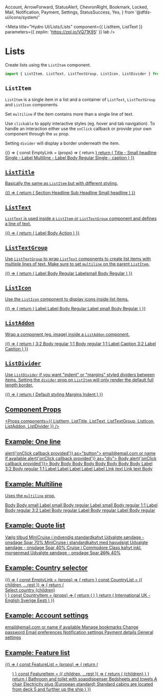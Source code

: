   Account,
  ArrowForward,
  StatusAlert,
  ChevronRight,
  Bookmark,
  Locked,
  Mail,
  Notification,
  Payment,
  Settings,
  StatusSuccess,
  Yes,
} from '@dfds-ui/icons/system/'

<Meta
  title="Hydro UI/Lists/Lists"
  component={{ ListItem, ListText }}
  parameters={{ zeplin: 'https://zpl.io/VQ71K95' }}
  lab
/>

# Lists

Create lists using the `ListItem` component.

```jsx
import { ListItem, ListText, ListTextGroup, ListIcon, ListDivider } from '@/components/dfds-ui/react-components'
```

## `ListItem`

`ListItem` is a single item in a list and a container of `ListText`, `ListTextGroup` and `ListIcon` components.

Set `multiline` if the item contains more than a single line of text.

Use `clickable` to apply interactive styles (eg. hover and tab navigation). To handle an interaction either use the
`onClick` callback or provide your own component through the `as` prop.

Setting `divider` will display a border underneath the item.

<Preview width="320px" gray>
  <Story name="ListItem">
    {() => {
      const EmptyLink = (props) => {
        return <a target="_self" href="#" {...props} />
      }
      return (
        <React.Fragment>
          <ListTitle divider>
            <ListText styledAs="smallHeadline">Title - Small headline</ListText>
          </ListTitle>
          <ListItem as={EmptyLink} clickable>
            <ListText styledAs="label">Single - Label</ListText>
            <ListIcon icon={ArrowForward} />
          </ListItem>
          <ListItem multiline as={EmptyLink} clickable>
            <ListTextGroup>
              <ListText styledAs="label">Multiline - Label</ListText>
              <ListText styledAs="body">Body Regular</ListText>
            </ListTextGroup>
            <ListIcon icon={ArrowForward} />
          </ListItem>
          <ListItem>
            <ListIcon icon={StatusAlert} size="medium" />
            <ListText styledAs="caption">Single - caption</ListText>
          </ListItem>
        </React.Fragment>
      )
    }}
  </Story>
</Preview>

## `ListTitle`

Basically the same as `ListItem` but with different styling.

<Preview width="320px" gray>
  <Story name="ListTitle">
    {() => {
      return (
        <React.Fragment>
          <ListTitle divider>
            <ListText styledAs="sectionHeadline">Section Headline</ListText>
          </ListTitle>
          <ListTitle divider>
            <ListText styledAs="subHeadline">Sub Headline</ListText>
          </ListTitle>
          <ListTitle>
            <ListText styledAs="smallHeadline">Small headline</ListText>
          </ListTitle>
        </React.Fragment>
      )
    }}
  </Story>
</Preview>

## `ListText`

`ListText` is used inside a `ListItem` or `ListTextGroup` component and defines a line of text.

<Preview width="320px" gray>
  <Story name="ListText">
    {() => {
      return (
        <React.Fragment>
          <ListItem divider>
            <ListIcon icon={StatusSuccess} />
            <ListText styledAs="label">Label</ListText>
          </ListItem>
          <ListItem divider>
            <ListIcon icon={StatusSuccess} />
            <ListText styledAs="body">Body</ListText>
          </ListItem>
          <ListItem>
            <ListIcon icon={StatusSuccess} />
            <ListText styledAs="action">Action</ListText>
          </ListItem>
        </React.Fragment>
      )
    }}
  </Story>
</Preview>

## `ListTextGroup`

Use `ListTextGroup` to wrap `ListText` components to create list items with multiple lines of text. Make sure to set
`multiline` on the parent `ListItem`.

<Preview width="320px" gray>
  <Story name="ListTextGroup">
    {() => {
      return (
        <React.Fragment>
          <ListItem multiline divider>
            <ListTextGroup>
              <ListText styledAs="labelBold">Label</ListText>
              <ListText styledAs="body">Body Regular</ListText>
            </ListTextGroup>
          </ListItem>
          <ListItem multiline>
            <ListTextGroup>
              <ListText styledAs="labelSmall">Labelsmall</ListText>
              <ListText styledAs="body">Body Regular</ListText>
            </ListTextGroup>
          </ListItem>
        </React.Fragment>
      )
    }}
  </Story>
</Preview>

## `ListIcon`

Use the `ListIcon` component to display icons inside list items.

<Preview width="320px" gray>
  <Story name="ListIcon">
    {() => {
      return (
        <React.Fragment>
          <ListItem divider>
            <ListIcon icon={OneWay} />
            <ListText styledAs="labelBold">Label</ListText>
          </ListItem>
          <ListItem multiline divider>
            <ListIcon icon={OneWay} />
            <ListTextGroup>
              <ListText styledAs="labelBold">Label</ListText>
              <ListText styledAs="body">Body Regular</ListText>
            </ListTextGroup>
          </ListItem>
          <ListItem multiline>
            <ListTextGroup>
              <ListText styledAs="labelSmall">Label small</ListText>
              <ListText styledAs="body">Body Regular</ListText>
            </ListTextGroup>
            <ListIcon icon={OneWay} />
          </ListItem>
        </React.Fragment>
      )
    }}
  </Story>
</Preview>

## `ListAddon`

Wrap a component (eg. image) inside a `ListAddon` component.

<Preview width="320px" gray>
  <Story name="ListAddon">
    {() => {
      return (
        <React.Fragment>
          <ListItem divider>
            <ListAddon>
              <Placeholder width={45} height={30}>
                3:2
              </Placeholder>
            </ListAddon>
            <ListText styledAs="body">Body regular</ListText>
          </ListItem>
          <ListItem divider>
            <ListAddon>
              <Placeholder width={40} height={40}>
                1:1
              </Placeholder>
            </ListAddon>
            <ListText styledAs="body">Body regular</ListText>
          </ListItem>
          <ListItem multiline divider>
            <ListAddon>
              <Placeholder width={40} height={40}>
                1:1
              </Placeholder>
            </ListAddon>
            <ListTextGroup>
              <ListText styledAs="label">Label</ListText>
              <ListText styledAs="caption">Caption</ListText>
            </ListTextGroup>
          </ListItem>
          <ListItem multiline divider>
            <ListAddon>
              <Placeholder width={84} height={56}>
                3:2
              </Placeholder>
            </ListAddon>
            <ListTextGroup>
              <ListText styledAs="label">Label</ListText>
              <ListText styledAs="caption">Caption</ListText>
            </ListTextGroup>
          </ListItem>
        </React.Fragment>
      )
    }}
  </Story>
</Preview>

## `ListDivider`

Use `ListDivider` if you want "indent" or "margins" styled dividers between items. Setting the `divider` prop on
`ListItem` will only render the default full length border.

<Preview width="320px" gray>
  <Story name="ListDivider">
    {() => {
      return (
        <React.Fragment>
          <ListItem clickable as="a" href="#">
            <ListText styledAs="label">Default styling</ListText>
          </ListItem>
          <ListDivider />
          <ListItem clickable as="a" href="#">
            <ListText styledAs="label">Margins</ListText>
          </ListItem>
          <ListDivider margins />
          <ListItem clickable as="a" href="#">
            <ListText styledAs="label">Indent</ListText>
          </ListItem>
          <ListDivider indent />
        </React.Fragment>
      )
    }}
  </Story>
</Preview>

## Component Props

<Props components={{ ListItem, ListTitle, ListText, ListTextGroup, ListIcon, ListAddon, ListDivider }} />

## Example: One line

<Preview width="320px" gray>
  <Story name="Example: One line">
    <React.Fragment>
      <ListItem clickable divider onClick={() => alert('onClick callback provided')} as="button">
        <ListIcon icon={Account} />
        <ListText styledAs="caption">email@email.com or name if available</ListText>
      </ListItem>
      <ListItem clickable divider onClick={() => alert('onClick callback provided')} as="div">
        <ListText>Body</ListText>
      </ListItem>
      <ListItem clickable divider onClick={() => alert('onClick callback provided')}>
        <FlexBox directionRow flex={1} itemsCenter>
          <ListText>Body</ListText>
          <ListIcon icon={ArrowForward} />
          <FlexBox flex={1.5} justifyFlexEnd>
            <FlexBox>
              <ListText>Body</ListText>
            </FlexBox>
          </FlexBox>
        </FlexBox>
      </ListItem>
      <ListItem clickable divider>
        <ListText>Body</ListText>
        <ListIcon icon={ArrowForward} />
      </ListItem>
      <ListItem clickable divider selected>
        <ListText>Body</ListText>
        <ListIcon icon={OneWay} size="xl" />
      </ListItem>
      <ListItem clickable divider>
        <ListText>Body</ListText>
        <ListText
          css={css`
            flex-grow: 0;
          `}
        >
          Body
        </ListText>
      </ListItem>
      <ListItem clickable divider>
        <ListText>Body</ListText>
        <ListIcon icon={FlagGb} />
      </ListItem>
      <ListItem clickable divider>
        <ListIcon icon={StatusAlert} />
        <ListText>Body</ListText>
        <ListIcon icon={ArrowForward} />
      </ListItem>
      <ListItem clickable divider>
        <ListIcon icon={ChevronRight} />
        <ListText fontFamily="display" size={theme.fontSizes.label.medium} color={theme.colors.primary.main}>
          Label
        </ListText>
      </ListItem>
      <ListItem clickable divider>
        <ListAddon>
          <Placeholder width={45} height={30}>
            3:2
          </Placeholder>
        </ListAddon>
        <ListText>Body regular</ListText>
      </ListItem>
      <ListItem clickable divider>
        <ListAddon>
          <Placeholder width={40} height={40}>
            1:1
          </Placeholder>
        </ListAddon>
        <ListText fontFamily="display" size={theme.fontSizes.label.medium} color={theme.colors.primary.main}>
          Label
        </ListText>
        <ListIcon icon={ArrowForward} />
      </ListItem>
      <ListItem clickable divider>
        <ListText fontFamily="display" size={theme.fontSizes.label.medium} color={theme.colors.primary.main}>
          Label
        </ListText>
      </ListItem>
      <ListItem clickable divider>
        <ListText fontFamily="display" size={theme.fontSizes.label.medium} color={theme.colors.primary.main}>
          Label
        </ListText>
        <ListIcon icon={ArrowForward} />
      </ListItem>
      <ListItem clickable divider>
        <ListText fontFamily="display" size={theme.fontSizes.label.medium} color={theme.colors.primary.main}>
          Label
        </ListText>
        <FlexBox itemsFlexEnd>
          <ListText
            fontFamily="display"
            size={theme.fontSizes.label.medium}
            color={theme.colors.text.primary.secondary}
          >
            Label
          </ListText>
        </FlexBox>
      </ListItem>
      <ListItem clickable divider>
        <ListIcon icon={ChevronRight} color={theme.colors.secondary.main} />
        <ListText size={theme.fontSizes.body.medium} color={theme.colors.secondary.main}>
          Link text
        </ListText>
      </ListItem>
      <ListItem clickable divider>
        <FlexBox flex={1} justifyFlexEnd itemsCenter>
          <FlexBox>
            <ListText
              fontFamily="display"
              fontWeight={theme.fontWeights.body.bold}
              size={theme.fontSizes.action}
              color={theme.colors.secondary.main}
            >
              Link text
            </ListText>
          </FlexBox>
          <ListIcon icon={ChevronRight} color={theme.colors.secondary.main} />
        </FlexBox>
      </ListItem>
      <ListItem clickable divider>
        <ListIcon icon={FlagGb} />
        <ListText>Body</ListText>
      </ListItem>
    </React.Fragment>
  </Story>
</Preview>

## Example: Multiline

Uses the `multiline` prop.

<Preview width="320px" gray>
  <Story name="Example: Multiline">
    <React.Fragment>
      <ListItem clickable divider multiline>
        <FlexBox directionColumn>
          <ListText>Body</ListText>
          <ListText size={theme.fontSizes.body.small}>Body small</ListText>
        </FlexBox>
      </ListItem>
      <ListItem clickable divider multiline>
        <FlexBox directionColumn>
          <ListText fontFamily="display" size={theme.fontSizes.label.small}>
            Label small
          </ListText>
          <ListText>Body regular</ListText>
        </FlexBox>
      </ListItem>
      <ListItem clickable divider multiline selected>
        <ListIcon icon={StatusAlert} />
        <FlexBox directionColumn>
          <ListText fontFamily="display" size={theme.fontSizes.label.medium} color={theme.colors.primary.main}>
            Label small
          </ListText>
          <ListText>Body regular</ListText>
        </FlexBox>
        <FlexBox flex={1} justifyFlexEnd>
          <ListIcon icon={ArrowForward} />
        </FlexBox>
      </ListItem>
      <ListItem clickable divider multiline>
        <ListAddon>
          <Placeholder width={40} height={40}>
            1:1
          </Placeholder>
        </ListAddon>
        <ListTextGroup>
          <ListText fontFamily="display" size={theme.fontSizes.label.medium} color={theme.colors.primary.main}>
            Label
          </ListText>
          <ListText>Body regular</ListText>
        </ListTextGroup>
        <ListIcon icon={ArrowForward} />
      </ListItem>
      <ListItem clickable divider multiline>
        <ListAddon>
          <Placeholder width={45} height={30}>
            3:2
          </Placeholder>
        </ListAddon>
        <ListTextGroup>
          <ListText fontFamily="display" size={theme.fontSizes.label.medium} color={theme.colors.primary.main}>
            Label
          </ListText>
          <ListText>Body regular</ListText>
        </ListTextGroup>
      </ListItem>
      <ListItem clickable divider multiline>
        <FlexBox directionColumn>
          <ListText fontFamily="DFDS" size={theme.fontSizes.label.medium} color={theme.colors.primary.main}>
            Label
          </ListText>
          <ListText>Body regular</ListText>
        </FlexBox>
      </ListItem>
      <ListItem clickable divider multiline>
        <FlexBox directionColumn>
          <ListText fontFamily="DFDS" size={theme.fontSizes.label.medium} color={theme.colors.primary.main}>
            Label
          </ListText>
          <ListText>Body regular</ListText>
        </FlexBox>
        <FlexBox flex={1} justifyFlexEnd>
          <ListIcon icon={ArrowForward} />
        </FlexBox>
      </ListItem>
    </React.Fragment>
  </Story>
</Preview>

## Example: Quote list

<Preview gray width="400px">
  <Story name="Example: Quotes list">
    <React.Fragment>
      <ListTitle divider>
        <ListText styledAs="smallHeadline">Vælg tilbud</ListText>
      </ListTitle>
      <ListItem multiline clickable divider as="a" href="#">
        <ListTextGroup>
          <ListText styledAs="labelBold">MiniCruise i indvendig standardkahyt</ListText>
          <ListText styledAs="body">Udvalgte søndage - onsdage</ListText>
          <ListText
            styledAs="smallHeadline"
            css={css`
              color: currentColor;
            `}
          >
            Spar 70%
          </ListText>
        </ListTextGroup>
        <ListIcon size="xl" icon={ChevronRight} />
      </ListItem>
      <ListItem multiline clickable divider as="a" href="#">
        <ListTextGroup>
          <ListText styledAs="labelBold">MiniCruise i standardkahyt med havudsigt</ListText>
          <ListText styledAs="body">Udvalgte søndage - onsdage</ListText>
          <ListText
            styledAs="smallHeadline"
            css={css`
              color: currentColor;
            `}
          >
            Spar 40%
          </ListText>
        </ListTextGroup>
        <ListIcon size="xl" icon={ChevronRight} />
      </ListItem>
      <ListItem multiline clickable as="a" href="#">
        <ListTextGroup>
          <ListText styledAs="labelBold">Cruise i Commodore Class kahyt inkl. morgenmad</ListText>
          <ListText styledAs="body">Udvalgte søndage - onsdage</ListText>
          <ListText
            styledAs="smallHeadline"
            css={css`
              color: currentColor;
            `}
          >
            Spar <strike>20%</strike> 40%
          </ListText>
        </ListTextGroup>
        <ListIcon size="xl" icon={ChevronRight} />
      </ListItem>
    </React.Fragment>
  </Story>
</Preview>

## Example: Country selector

<Preview gray width="500px">
  <Story name="Example: Country selector">
    {() => {
      const EmptyLink = (props) => {
        return <a target="_self" href="#" {...props} />
      }
      const CountryList = ({ children, ...rest }) => {
        return (
          <div
            css={css`
              display: flex;
              flex-wrap: wrap;
              background-color: white;
              max-width: 500px;
            `}
            {...rest}
          >
            <ListTitle divider>
              <ListText styledAs="subHeadline">Select country</ListText>
            </ListTitle>
            {children}
          </div>
        )
      }
      const CountryItem = (props) => {
        return (
          <ListItem
            as={EmptyLink}
            clickable
            flexBoxProps={{ itemsCenter: true, flex: 1 }}
            css={css`
              min-width: 200px;
            `}
            {...props}
          />
        )
      }
      return (
        <React.Fragment>
          <CountryList>
            <CountryItem>
              <ListIcon icon={FlagInt} />
              <ListText styledAs="label">International</ListText>
            </CountryItem>
            <CountryItem>
              <ListIcon icon={FlagGb} />
              <ListText styledAs="label">UK - English</ListText>
            </CountryItem>
            <CountryItem>
              <ListIcon icon={FlagSe} />
              <ListText styledAs="label">Sverige</ListText>
            </CountryItem>
            <CountryItem>
              <ListIcon icon={FlagEe} />
              <ListText styledAs="label">Eesti</ListText>
            </CountryItem>
          </CountryList>
        </React.Fragment>
      )
    }}
  </Story>
</Preview>

## Example: Account settings

<Preview width="320px" gray>
  <Story name="Example: Account settings">
    <React.Fragment>
      <ListItem clickable>
        <ListIcon icon={Account} />
        <ListText size={theme.fontSizes.caption}>email@email.com or name if available</ListText>
      </ListItem>
      <ListItem clickable divider>
        <ListText>Manage bookmarks</ListText>
        <ListIcon icon={Bookmark} />
      </ListItem>
      <ListItem clickable divider>
        <ListText>Change password</ListText>
        <ListIcon icon={Locked} />
      </ListItem>
      <ListItem clickable divider>
        <ListText>Email preferences</ListText>
        <ListIcon icon={Mail} />
      </ListItem>
      <ListItem clickable divider selected>
        <ListText>Notification settings</ListText>
        <ListIcon icon={Notification} />
      </ListItem>
      <ListItem clickable divider>
        <ListText>Payment details</ListText>
        <ListIcon icon={Payment} />
      </ListItem>
      <ListItem clickable>
        <ListText>General settings</ListText>
        <ListIcon icon={Settings} />
      </ListItem>
    </React.Fragment>
  </Story>
</Preview>

## Example: Feature list

<Preview width="320px">
  <Story name="Example: Feature list">
    {() => {
      const FeatureList = (props) => {
        return (
          <ul
            css={css`
              margin: 0;
              padding: 0;
              background: white;
            `}
            {...props}
          />
        )
      }
      const FeatureItem = ({ children, ...rest }) => {
        return (
          <ListItem
            css={css`
              margin: 8px 0;
            `}
            as="li"
            condensed
            flexBoxProps={{ itemsFlexStart: true }}
            {...rest}
          >
            <ListIcon icon={Yes} />
            <ListText
              css={css`
                padding: 2px;
              `}
            >
              {children}
            </ListText>
          </ListItem>
        )
      }
      return (
        <FeatureList>
          <FeatureItem>Bathroom and toilet with soapdispenser</FeatureItem>
          <FeatureItem>Bedsheets and towels</FeatureItem>
          <FeatureItem>A chair</FeatureItem>
          <FeatureItem>Electricity plug (European standard)</FeatureItem>
          <FeatureItem>Standard cabins are located from deck 5 and further up the ship</FeatureItem>
        </FeatureList>
      )
    }}
  </Story>
</Preview>
